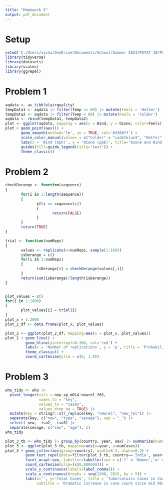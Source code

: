 ```yaml
---
title: "Homework 5"
output: pdf_document
---
```


# Setup
```r
setwd('C:/Users/visha/OneDrive/Documents/School/Summer 2024/PSTAT 10/PSTAT10-Worksheets-and-HW')
library(tidyverse)
library(datasets)
library(scales)
library(ggrepel)
```

# Problem 1
```r
aqdata <- as_tibble(airquality)
tempData1 <- aqdata |> filter(Temp >= 80) |> mutate(Feels = 'Hotter')
tempData2 <- aqdata |> filter(Temp < 80) |> mutate(Feels = 'Colder') 
aqdata <- rbind(tempData1, tempData2)
plot <- ggplot(aqdata, mapping = aes(x = Wind, y = Ozone, color=Feels))
plot + geom_point(aes()) +
       geom_smooth(method='lm', se = TRUE, col='#3366ff') +
       scale_color_manual(values = c("Colder" = "cadetblue3", "Hotter" = "tomato"), name=NULL) +
       labs(x = 'Wind (mph)', y = 'Ozone (ppb)', title='Ozone and Wind in NYC, 1973') +
       guides(fill=guide_legend(title='test')) +
       theme_classic() 
```

# Problem 2
```r
checkDerange <- function(sequence)
{
       for(i in 1:length(sequence))
       {
              if(i == sequence[i])
              {
                     return(FALSE)
              }
       }
       return(TRUE)
}

trial <- function(numReps)
{
       values <- replicate(n=numReps, sample(1:100))
       isDerange = c()
       for(i in 1:numReps)
       {
              isDerange[i] = checkDerange(values[,i])
       }
       return(sum(isDerange)/length(isDerange))
}


plot_values = c()
for(i in 1:2000)
{
       plot_values[i] = trial(i)
}
plot_x = 1:2000
plot_2_df <- data.frame(plot_x, plot_values)

plot_2 <- ggplot(plot_2_df, mapping=aes(x = plot_x, plot_values))
plot_2 + geom_line() +
         geom_hline(yintercept=0.368, col='red') +
         labs(x = 'Number of replications', y = 'p', title = 'Probability of a derangement') +
         theme_classic() +
         coord_cartesian(ylim = c(0, 1.0)) 
```

# Problem 3
```r
who_tidy <- who |>
  pivot_longer(cols = new_sp_m014:newrel_f65,
               names_to = "key",
               values_to = "cases",
               values_drop_na = TRUE) |>
  mutate(key = stringr::str_replace(key, "newrel", "new_rel")) |>
  separate(key, c("new", "type", "sexage"), sep = "_") |>
  select(-new, -iso2, -iso3) |>
  separate(sexage, c("sex", "age"), 1)
who_tidy

plot_3_tb <- who_tidy |> group_by(country, year, sex) |> summarise(numCases=sum(cases))
plot_3 <- ggplot(plot_3_tb, mapping=aes(x=year, y=numCases)) 
plot_3 + geom_jitter(aes(group=country), width=0.3, alpha=0.2) +
         geom_text_repel(data=filter(plot_3_tb, country=='India', year==2007), col='red', vjust=0, label='India 2007') +
         facet_wrap(~sex, labeller=labeller(sex = c('f' = 'Women','m' = 'Men'))) +
         coord_cartesian(ylim=(c(0,800000))) +
         scale_y_continuous(labels=label_comma()) +
         scale_x_continuous(breaks = seq(1980, 2015, by = 5)) +
         labs(x='', y='Total Cases', title = 'Tubercolosis Cases in Countries by Year',
              subtitle = 'Dramatic increase in case count since mid 90s', caption = 'Source: World Health Organizations')
```